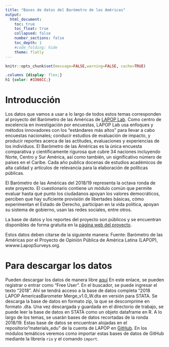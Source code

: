 ```yaml
---
title: "Bases de datos del Barómetro de las Américas"
output:
  html_document:
    toc: true
    toc_float: true
    collapsed: false
    number_sections: false
    toc_depth: 1
    #code_folding: hide
    theme: flatly
---
```


```r
knitr::opts_chunk$set(message=FALSE,warning=FALSE, cache=TRUE)
```

```css
.columns {display: flex;}
h1 {color: #3366CC;}
```

# Introducción

Los datos que vamos a usar a lo largo de todos estos temas corresponden al proyecto del Barómetro de las Américas de [LAPOP Lab](https://www.vanderbilt.edu/lapop/). Como centro de excelencia en investigación por encuestas, LAPOP Lab usa enfoques y métodos innovadores con los “estándares más altos” para llevar a cabo encuestas nacionales; conducir estudios de evaluación de impacto, y producir reportes acerca de las actitudes, evaluaciones y experiencias de los individuos. El Barómetro de las Américas es la única encuesta comparativa y científicamente rigurosa que cubre 34 naciones incluyendo Norte, Centro y Sur América, así como también, un significativo número de países en el Caribe. Cada año publica docenas de estudios académicos de alta calidad y artículos de relevancia para la elaboración de políticas públicas.

El Barómetro de las Américas del 2018/19 representa la octava ronda de este proyecto. El cuestionario contiene un módulo común que permite evaluar hasta qué punto los ciudadanos apoyan los valores democráticos, perciben que hay suficiente provisión de libertades básicas, cómo experimentan el Estado de Derecho, participan en la vida política, apoyan su sistema de gobierno, usan las redes sociales, entre otros.

La base de datos y los reportes del proyecto son públicos y se encuentran disponibles de forma gratuita en la [página web del proyecto](www.lapopsurveys.org).

Estos datos deben citarse de la siguiente manera:
Fuente: Barómetro de las Américas por el Proyecto de Opinión Pública de América Latina (LAPOP), wwww.LapopSurveys.org.

# Para descargar los datos

Pueden descargar los datos de manera libre  [aquí](http://datasets.americasbarometer.org/database/login.php)
En este enlace, se pueden registrar o entrar como "Free User". En el buscador, se puede ingresar el texto "2018". Ahí se tendrá acceso a la base de datos completa "2018 LAPOP AmericasBarometer Merge_v1.0_W.dta en versión para STATA. Se descarga la base de datos en formato zip, la que se descomprime en formato .dta.
Una vez descargada y guardada en el directorio de trabajo, se puede leer la base de datos en STATA como un objeto dataframe en R.
A lo largo de los temas, se usarán bases de datos recortadas de la ronda 2018/19. Estas base de datos se encuentran alojadas en el repositorio "materials_edu" de la cuenta de LAPOP en [GitHub](https://github.com/lapop-central/materials_edu).
En los módulos temáticos veremos como importar estas bases de datos de GitHub mediante la librería `rio` y el comando `import`.
